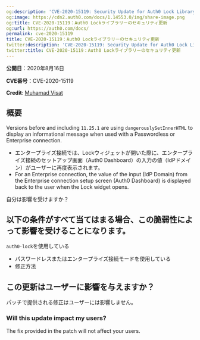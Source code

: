 ```yaml
---
og:description: 'CVE-2020-15119: Security Update for Auth0 Lock Library'
og:image: https://cdn2.auth0.com/docs/1.14553.0/img/share-image.png
og:title: CVE-2020-15119：Auth0 Lockライブラリーのセキュリティ更新
og:url: https://auth0.com/docs/
permalink: cve-2020-15119
title: CVE-2020-15119：Auth0 Lockライブラリーのセキュリティ更新
twitter:description: 'CVE-2020-15119: Security Update for Auth0 Lock Library'
twitter:title: CVE-2020-15119：Auth0 Lockライブラリーのセキュリティ更新
---
```


**公開日**：2020年8月16日

**CVE番号**：CVE-2020-15119

**Credit**: [Muhamad Visat](https://github.com/mvisat)

## 概要

Versions before and including `11.25.1` are using `dangerouslySetInnerHTML` to display an informational message when used with a <Tooltip tip="Passwordless: Form of authentication that does not rely on a password as the first factor." cta="View Glossary" href="/docs/glossary?term=Passwordless">Passwordless</Tooltip> or Enterprise connection.

* エンタープライズ接続では、Lockウィジェットが開いた際に、エンタープライズ接続のセットアップ画面（Auth0 Dashboard）の入力の値（IdPドメイン）がユーザーに再度表示されます。
* For an Enterprise connection, the value of the input (<Tooltip tip="Identity Provider (IdP): Service that stores and manages digital identities." cta="View Glossary" href="/docs/glossary?term=IdP">IdP</Tooltip> Domain) from the Enterprise connection setup screen (<Tooltip tip="Auth0 Dashboard: Auth0's main product to configure your services." cta="View Glossary" href="/docs/glossary?term=Auth0+Dashboard">Auth0 Dashboard</Tooltip>) is displayed back to the user when the Lock widget opens.

自分は影響を受けますか？

## 以下の条件がすべて当てはまる場合、この脆弱性によって影響を受けることになります。

`auth0-lock`を使用している

* パスワードレスまたはエンタープライズ接続モードを使用している
* 修正方法

## この更新はユーザーに影響を与えますか？

パッチで提供される修正はユーザーには影響しません。

### Will this update impact my users?

The fix provided in the patch will not affect your users.